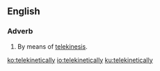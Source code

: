 ==English==

===Adverb===
{{en-adv|-}}

# By means of [[telekinesis]].

[[ko:telekinetically]]
[[io:telekinetically]]
[[ku:telekinetically]]